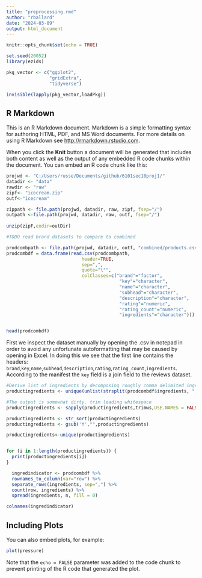 ```yaml
---
title: "preprocessing.rmd"
author: "rballard"
date: "2024-03-09"
output: html_document
---
```


```r
knitr::opts_chunk$set(echo = TRUE)

set.seed(20052)
library(ezids)

pkg_vector <- c("ggplot2",
                "gridExtra",
                "tidyverse")

invisible(lapply(pkg_vector,loadPkg))
```

## R Markdown

This is an R Markdown document. Markdown is a simple formatting syntax for authoring HTML, PDF, and MS Word documents. For more details on using R Markdown see <http://rmarkdown.rstudio.com>.

When you click the **Knit** button a document will be generated that includes both content as well as the output of any embedded R code chunks within the document. You can embed an R code chunk like this:

```r

projwd <- "C:/Users/russe/Documents/github/6101sec10proj1/"
datadir <- "data"
rawdir <- "raw"
zipf<- "icecream.zip"
outf<-"icecream"

zippath <- file.path(projwd, datadir, raw, zipf, fsep="/")
outpath <-file.path(projwd, datadir, raw, outf, fsep="/") 
  
unzip(zipF,exdir=outDir)
```

```r
#TODO read brand datasets to compare to combined

prodcombpath <- file.path(projwd, datadir, outf, "combined/products.csv")
prodcombdf = data.frame(read.csv(prodcombpath,
                            header=TRUE,
                            sep=",",
                            quote="\"",
                            colClasses=c("brand"="factor",
                                          "key"="character",
                                          "name"="character",
                                          "subhead"="character",
                                          "description"="character",
                                          "rating"="numeric",
                                          "rating_count"="numeric",
                                          "ingredients"="character")))


head(prodcombdf)
```
First we inspect the dataset manually by opening the .csv in notepad in order to avoid any unfortunate autoformatting that may be caused by opening in Excel. In doing this we see that the first line contains the headers: `brand`,`key`,`name`,`subhead`,`description`,`rating`,`rating_count`,`ingredients`. According to the manifest the `key` field is a join field to the reviews dataset.



```r

#Derive list of ingredients by decomposing roughly comma delimited ingredient list field
productingredients <- unique(unlist(strsplit(prodcombdf$ingredients, ",")))

#The output is somewhat dirty, trim leading whitespace
productingredients <- sapply(productingredients,trimws,USE.NAMES = FALSE)

productingredients <- str_sort(productingredients)
productingredients <- gsub('†',"",productingredients)

productingredients<-unique(productingredients)


for (i in 1:length(productingredients)) {
  print(productingredients[i])
} 

```

```r
  ingredindicator <- prodcombdf %>% 
  rownames_to_column(var="row") %>% 
  separate_rows(ingredients, sep=",") %>% 
  count(row, ingredients) %>% 
  spread(ingredients, n, fill = 0)

colnames(ingredindicator)

```



## Including Plots

You can also embed plots, for example:

```r
plot(pressure)
```

Note that the `echo = FALSE` parameter was added to the code chunk to prevent printing of the R code that generated the plot.
